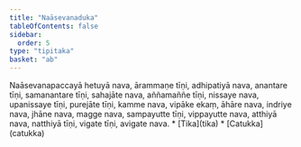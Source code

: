 ```yaml
---
title: "Naāsevanaduka"
tableOfContents: false
sidebar:
  order: 5
type: "tipitaka"
basket: "ab"
---
```



<DynamicBreadcrumb />

<Division number="89">

<Paragraph number="376">
Naāsevanapaccayā hetuyā nava, ārammaṇe tīṇi, adhipatiyā nava, anantare tīṇi, samanantare tīṇi, sahajāte nava, aññamaññe tīṇi, nissaye nava, upanissaye tīṇi, purejāte tīṇi, kamme nava, vipāke ekaṃ, āhāre nava, indriye nava, jhāne nava, magge nava, sampayutte tīṇi, vippayutte nava, atthiyā nava, natthiyā tīṇi, vigate tīṇi, avigate nava.

</Paragraph>
</Division>

<TableOfContents>
* [Tika](tika)
* [Catukka](catukka)
</TableOfContents>